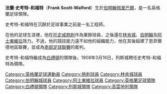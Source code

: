 '''法蘭·史考特-和福特'''（'''Frank Scott-Walford'''）生於[[伯明翰|伯明翰]][[佩里巴爾|佩里巴爾]]，是一名英格蘭足球領隊。

史考特-和福特在沉醉於足球事業之前是一名工程師。

在他的足球生涯裡，他在[[托特納姆熱刺足球俱樂部|托定咸熱刺]]作為業餘球員，之後還在[[林肯城足球俱樂部|林肯城]]、[[伯明翰足球會|伯明翰]]及[[阿士東維拉足球會|阿士東維拉]]效力。不過，他的競技能力遠不如他的組織能力，他在其後組建了恩菲爾德地區聯賽，並成為[[南部足球聯賽|南部足球聯賽]]的裁判。

史考特-和福特繼成為[[布萊頓足球俱樂部|白禮頓]]的領隊後，1908年3月16日，列斯城聘任史考特-和福特為領隊。

{{高雲地利城足球會歷任主教練}}
{{DEFAULTSORT:Scott-Walford, Frank}}
[[Category:英格蘭足球運動員|Category:英格蘭足球運動員]]
[[Category:熱刺球員|Category:熱刺球員]]
[[Category:林肯城球員|Category:林肯城球員]]
[[Category:伯明翰城球員|Category:伯明翰城球員]]
[[Category:阿士東維拉球員|Category:阿士東維拉球員]]
[[Category:英格蘭足球領隊|Category:英格蘭足球領隊]]
[[Category:白禮頓領隊|Category:白禮頓領隊]]
[[Category:列斯城領隊|Category:列斯城領隊]]
[[Category:高雲地利領隊|Category:高雲地利領隊]]